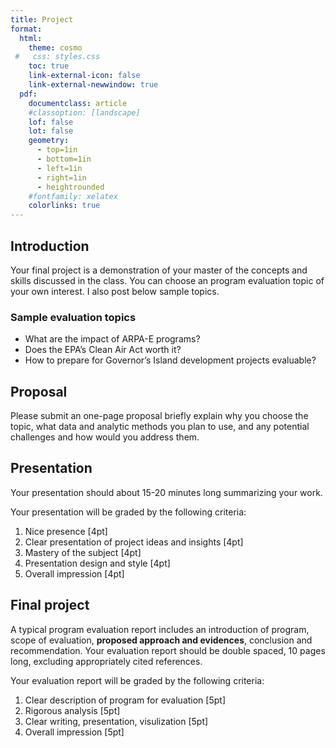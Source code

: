 ```yaml
---
title: Project
format: 
  html: 
    theme: cosmo
 #   css: styles.css
    toc: true
    link-external-icon: false
    link-external-newwindow: true
  pdf: 
    documentclass: article
    #classoption: [landscape]
    lof: false
    lot: false
    geometry:
      - top=1in
      - bottom=1in
      - left=1in
      - right=1in
      - heightrounded
    #fontfamily: xelatex
    colorlinks: true
---
```


## Introduction

Your final project is a demonstration of your master of the concepts and skills discussed in the class. You can choose an program evaluation topic of your own interest. I also post below sample topics.

### Sample evaluation topics

- What are the impact of ARPA-E programs?
- Does the EPA's Clean Air Act worth it?
- How to prepare for Governor's Island development projects evaluable?


## Proposal

Please submit an one-page proposal briefly explain why you choose the topic, what data and analytic methods you plan to use, and any potential challenges and how would you address them.


## Presentation

Your presentation should about 15-20 minutes long summarizing your work. 

Your presentation will be graded by the following criteria:

1. Nice presence [4pt]
2. Clear presentation of project ideas and insights [4pt]
3. Mastery of the subject [4pt]
4. Presentation design and style [4pt]
5. Overall impression [4pt]


## Final project

A typical program evaluation report includes an introduction of program, scope of evaluation, **proposed approach and evidences**, conclusion and recommendation. Your evaluation report should be double spaced, 10 pages long, excluding appropriately cited references. 

Your evaluation report will be graded by the following criteria:

1. Clear description of program for evaluation [5pt]
2. Rigorous analysis [5pt]
3. Clear writing, presentation, visulization [5pt]
4. Overall impression [5pt]


